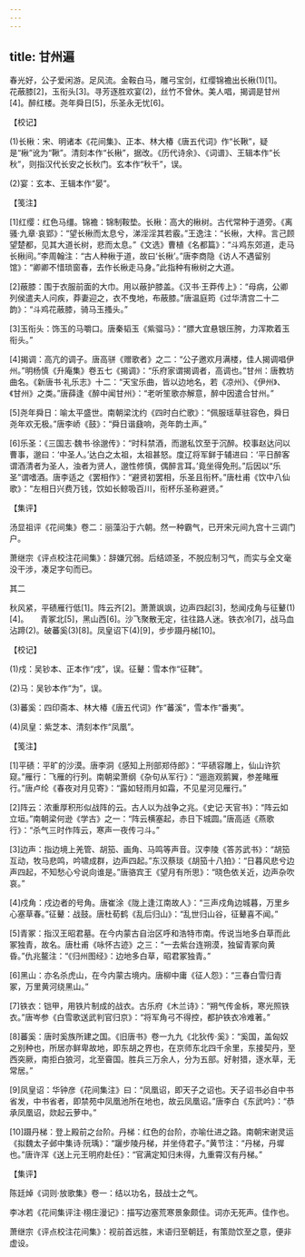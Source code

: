 ```yaml
---
---
---
```

title: 甘州遍
---




春光好，公子爱闲游。足风流。金鞍白马，雕弓宝剑，红缨锦襜出长楸(1)[1]。　　花蔽膝[2]，玉衔头[3]。寻芳逐胜欢宴(2)，丝竹不曾休。美人唱，揭调是甘州[4]。醉红楼。尧年舜日[5]，乐圣永无忧[6]。





【校记】


(1)长楸：宋、明诸本《花间集》、正本、林大椿《唐五代词》作“长鞦”，疑是“楸”讹为“鞦”。清刻本作“长楸”，据改。《历代诗余》、《词谱》、王辑本作“长秋”，则指汉代长安之长秋门。玄本作“秋千”，误。

(2)宴：玄本、王辑本作“晏”。





【笺注】


[1]红缨：红色马缰。锦襜：锦制鞍垫。长楸：高大的楸树。古代常种于道旁。《离骚·九章·哀郢》：“望长楸而太息兮，涕淫淫其若霰。”王逸注：“长楸，大梓。言己顾望楚都，见其大道长树，悲而太息。”《文选》曹植《名都篇》：“斗鸡东郊道，走马长楸间。”李周翰注：“古人种楸于道，故曰‘长楸’。”唐李商隐《访人不遇留别馆》：“卿卿不惜琐窗春，去作长楸走马身。”此指种有楸树之大道。

[2]蔽膝：围于衣服前面的大巾。用以蔽护膝盖。《汉书·王莽传上》：“母病，公卿列侯遣夫人问疾，莽妻迎之，衣不曳地，布蔽膝。”唐温庭筠《过华清宫二十二韵》：“斗鸡花蔽膝，骑马玉搔头。”

[3]玉衔头：饰玉的马嚼口。唐秦韬玉《紫骝马》：“膘大宜悬银压胯，力浑欺着玉衔头。”

[4]揭调：高亢的调子。唐高骈《赠歌者》之二：“公子邀欢月满楼，佳人揭调唱伊州。”明杨慎《升庵集》卷五七《揭调》：“乐府家谓揭调者，高调也。”甘州：唐教坊曲名。《新唐书·礼乐志》十二：“天宝乐曲，皆以边地名，若《凉州》、《伊州》、《甘州》之类。”唐薛逢《醉中闻甘州》：“老听笙歌亦解意，醉中因遣合甘州。”

[5]尧年舜日：喻太平盛世。南朝梁沈约《四时白纻歌》：“佩服瑶草驻容色，舜日尧年欢无极。”唐李峤《鼓》：“舜日谐鼗响，尧年韵土声。”

[6]乐圣：《三国志·魏书·徐邈传》：“时科禁酒，而邈私饮至于沉醉。校事赵达问以曹事，邈曰：‘中圣人。’达白之太祖，太祖甚怒。度辽将军鲜于辅进曰：‘平日醉客谓酒清者为圣人，浊者为贤人，邈性修慎，偶醉言耳。’竟坐得免刑。”后因以“乐圣”谓嗜酒。唐李适之《罢相作》：“避贤初罢相，乐圣且衔杯。”唐杜甫《饮中八仙歌》：“左相日兴费万钱，饮如长鲸吸百川，衔杯乐圣称避贤。”





【集评】


汤显祖评《花间集》卷二：丽藻沿于六朝。然一种霸气，已开宋元间九宫十三调门户。

萧继宗《评点校注花间集》：辞嫌冗弱。后结颂圣，不脱应制习气，而实与全文毫没干涉，凑足字句而已。





其二


秋风紧，平碛雁行低[1]。阵云齐[2]。萧萧飒飒，边声四起[3]，愁闻戍角与征鼙(1)[4]。　　青冢北[5]，黑山西[6]。沙飞聚散无定，往往路人迷。铁衣冷[7]，战马血沾蹄(2)。破蕃奚(3)[8]。凤皇诏下(4)[9]，步步蹑丹梯[10]。





【校记】


(1)戍：吴钞本、正本作“戌”，误。征鼙：雪本作“征鞞”。

(2)马：吴钞本作“为”，误。

(3)蕃奚：四印斋本、林大椿《唐五代词》作“蕃溪”，雪本作“番夷”。

(4)凤皇：紫芝本、清刻本作“凤凰”。





【笺注】


[1]平碛：平旷的沙漠。唐李洞《感知上刑部郑侍郎》：“平碛容雕上，仙山许狖窥。”雁行：飞雁的行列。南朝梁萧纲《杂句从军行》：“逦迤观鹅翼，参差睹雁行。”唐卢纶《春夜对月见寄》：“露如轻雨月如霜，不见星河见雁行。”

[2]阵云：浓重厚积形似战阵的云。古人以为战争之兆。《史记·天官书》：“阵云如立垣。”南朝梁何逊《学古》之一：“阵云横塞起，赤日下城圆。”唐高适《燕歌行》：“杀气三时作阵云，寒声一夜传刁斗。”

[3]边声：指边境上羌管、胡笳、画角、马鸣等声音。汉李陵《答苏武书》：“胡笳互动，牧马悲鸣，吟啸成群，边声四起。”东汉蔡琰《胡笳十八拍》：“日暮风悲兮边声四起，不知愁心兮说向谁是。”唐骆宾王《望月有所思》：“晓色依关近，边声杂吹哀。”

[4]戍角：戍边者的号角。唐崔涂《陇上逢江南故人》：“三声戍角边城暮，万里乡心塞草春。”征鼙：战鼓。唐杜荀鹤《乱后归山》：“乱世归山谷，征鼙喜不闻。”

[5]青冢：指汉王昭君墓。在今内蒙古自治区呼和浩特市南。传说当地多白草而此冢独青，故名。唐杜甫《咏怀古迹》之三：“一去紫台连朔漠，独留青冢向黄昏。”仇兆鳌注：“《归州图经》：边地多白草，昭君冢独青。”

[6]黑山：亦名杀虎山，在今内蒙古境内。唐柳中庸《征人怨》：“三春白雪归青冢，万里黄河绕黑山。”

[7]铁衣：铠甲，用铁片制成的战衣。古乐府《木兰诗》：“朔气传金柝，寒光照铁衣。”唐岑参《白雪歌送武判官归京》：“将军角弓不得控，都护铁衣冷难著。”

[8]蕃奚：唐时奚族所建之国。《旧唐书》卷一九九《北狄传·奚》：“奚国，盖匈奴之别种也，所居亦鲜卑故地，即东胡之界也，在京师东北四千余里，东接契丹，至西突厥，南拒白狼河，北至霫国。胜兵三万余人，分为五部。好射猎，逐水草，无常居。”

[9]凤皇诏：华钟彦《花间集注》曰：“凤凰诏，即天子之诏也。天子诏书必自中书省发，中书省者，即禁苑中凤凰池所在地也，故云凤凰诏。”唐李白《东武吟》：“恭承凤凰诏，欻起云萝中。”

[10]蹑丹梯：登上殿前之台阶。丹梯：红色的台阶，亦喻仕进之路。南朝宋谢灵运《拟魏太子邺中集诗·阮瑀》：“躧步陵丹梯，并坐侍君子。”黄节注：“丹梯，丹墀也。”唐许浑《送上元王明府赴任》：“官满定知归未得，九重霄汉有丹梯。”





【集评】


陈廷焯《词则·放歌集》卷一：结以功名，鼓战士之气。

李冰若《花间集评注·栩庄漫记》：描写边塞荒寒景象颇佳。词亦无死声。佳作也。

萧继宗《评点校注花间集》：视前首远胜，末语归至朝廷，有策勋饮至之意，便非虚设。